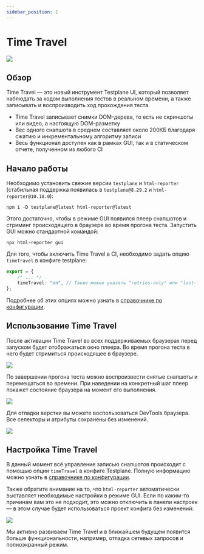 ```yaml
---
sidebar_position: 1
---
```



# Time Travel

![](/img/docs/guides/time-travel-demo.gif)

## Обзор

Time Travel — это новый инструмент Testplane UI, который позволяет наблюдать за ходом выполнения тестов в реальном времени, а также записывать и воспроизводить ход прохождения теста.

-   Time Travel записывает снимки DOM-дерева, то есть не скриншоты или видео, а настоящую DOM-разметку
-   Вес одного снапшота в среднем составляет около 200КБ благодаря сжатию и инкрементальному алгоритму записи
-   Весь функционал доступен как в рамках GUI, так и в статическом отчете, полученном из любого CI

## Начало работы

Необходимо установить свежие версии `testplane` и `html-reporter` (стабильная поддержка появилась в `testplane@8.29.2` и `html-reporter@10.18.0`):

```shell
npm i -D testplane@latest html-reporter@latest
```

Этого достаточно, чтобы в режиме GUI появился плеер снапшотов и стриминг происходящего в браузере во время прогона теста. Запустить GUI можно стандартной командой:

```shell
npx html-reporter gui
```

Для того, чтобы включить Time Travel в CI, необходимо задать опцию `timeTravel` в конфиге testplane:

```typescript
export = {
    /* ... */
    timeTravel: "on", // Также можно указать "retries-only" или "last-failed-run"
};
```

Подробнее об этих опциях можно узнать в [справочнике по конфигурации][config-reference].

## Использование Time Travel

После активации Time Travel во всех поддерживаемых браузерах перед запуском будет отображаться окно плеера. Во время прогона теста в него будет стримиться происходящее в браузере.

![](/img/docs/guides/time-travel-live.png)

По завершении прогона теста можно воспроизвести снятые снапшоты и перемещаться во времени. При наведении на конкретный шаг плеер покажет состояние браузера на момент его выполнения.

![](/img/docs/guides/time-travel-recording.png)

Для отладки верстки вы можете воспользоваться DevTools браузера. Все селекторы и атрибуты сохранены без изменений.

![](/img/docs/guides/time-travel-debug.png)

## Настройка Time Travel

В данный момент всё управление записью снапшотов происходит с помощью опции `timeTravel` в конфиге Testplane. Полную информацию можно узнать в [справочнике по конфигурации][config-reference].

Также обратите внимание на то, что `html-reporter` автоматически выставляет необходимые настройки в режиме GUI.
Если по каким-то причинам вам это не подходит, это можно отключить в панели настроек — в этом случае будет использоваться проект конфига без изменений:

![](/img/docs/guides/time-travel-ui-settings.png)

<Admonition type="info">
    Мы активно развиваем Time Travel и в ближайшем будущем появится больше функциональности,
    например, отладка сетевых запросов и полноэкранный режим.
</Admonition>

[config-reference]: ../../config/browsers#time_travel
